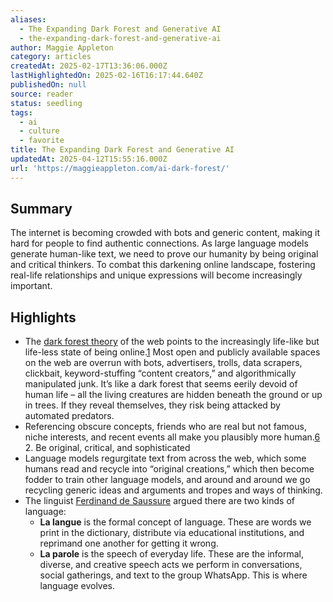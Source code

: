 ```yaml
---
aliases:
  - The Expanding Dark Forest and Generative AI
  - the-expanding-dark-forest-and-generative-ai
author: Maggie Appleton
category: articles
createdAt: 2025-02-17T13:36:06.000Z
lastHighlightedOn: 2025-02-16T16:17:44.640Z
publishedOn: null
source: reader
status: seedling
tags:
  - ai
  - culture
  - favorite
title: The Expanding Dark Forest and Generative AI
updatedAt: 2025-04-12T15:55:16.000Z
url: 'https://maggieappleton.com/ai-dark-forest/'
---
```

## Summary

The internet is becoming crowded with bots and generic content, making it hard for people to find authentic connections. As large language models generate human-like text, we need to prove our humanity by being original and critical thinkers. To combat this darkening online landscape, fostering real-life relationships and unique expressions will become increasingly important.

## Highlights

- The [dark forest theory](https://maggieappleton.com/cozy-web) of the web points to the increasingly life-like but life-less state of being online.[1](https://maggieappleton.com/ai-dark-forest/#footnote-1) Most open and publicly available spaces on the web are overrun with bots, advertisers, trolls, data scrapers, clickbait, keyword-stuffing “content creators,” and algorithmically manipulated junk.
  It’s like a dark forest that seems eerily devoid of human life – all the living creatures are hidden beneath the ground or up in trees. If they reveal themselves, they risk being attacked by automated predators.
- Referencing obscure concepts, friends who are real but not famous, niche interests, and recent events all make you plausibly more human.[6](https://maggieappleton.com/ai-dark-forest/#footnote-6) 2. Be original, critical, and sophisticated
- [](https://maggieappleton.com/ai-dark-forest/#footnote-7)Language models regurgitate text from across the web, which some humans read and recycle into “original creations,” which then become fodder to train other language models, and around and around we go recycling generic ideas and arguments and tropes and ways of thinking.
- The linguist [Ferdinand de Saussure](https://en.wikipedia.org/wiki/Ferdinand_de_Saussure) argued there are two kinds of language:
  - **La langue** is the formal concept of language. These are words we print in the dictionary, distribute via educational institutions, and reprimand one another for getting it wrong.
  - **La parole** is the speech of everyday life. These are the informal, diverse, and creative speech acts we perform in conversations, social gatherings, and text to the group WhatsApp. This is where language evolves.
